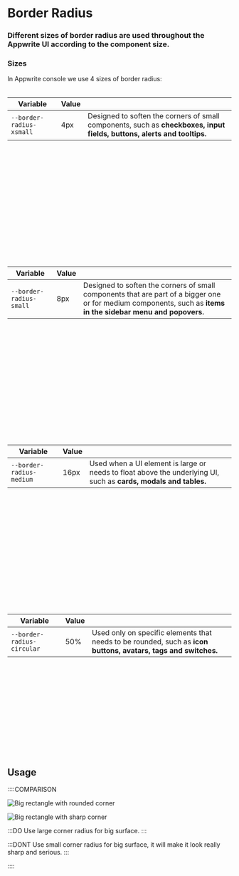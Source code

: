 # Border Radius

### Different sizes of border radius are used throughout the Appwrite UI according to the component size. 

### Sizes

In Appwrite console we use 4 sizes of border radius: <br /><br />

| Variable                   | Value |                                                                                                                         |
| -------------------------- | ----- | ------------------------------------------------------------------------------------------------------------------------|
| `--border-radius-xsmall`   | 4px   | Designed to soften the corners of small components, such as **checkboxes, input fields, buttons, alerts and tooltips.** |

<Preview>
  <div
    class="card"
    style="border-radius: var(--border-radius-xsmall); width: 200px; aspect-ratio: 1 / 1;">
</div>
</Preview><br /><br /><br />


| Variable                   | Value |                                                                                                                         |
| -------------------------- | ----- | ------------------------------------------------------------------------------------------------------------------------|
| `--border-radius-small`    | 8px   | Designed to soften the corners of small components that are part of a bigger one or for medium components, such as **items in the sidebar menu and popovers.** |

<Preview>
  <div
    class="card"
    style="border-radius: var(--border-radius-small); width: 200px; aspect-ratio: 1 / 1;"
  ></div>
</Preview><br /><br /><br />

| Variable                   | Value |                                                                                                                         |
| -------------------------- | ----- | ------------------------------------------------------------------------------------------------------------------------|
| `--border-radius-medium`   | 16px  | Used when a UI element is large or needs to float above the underlying UI, such as **cards, modals and tables.**        |

<Preview>
  <div
    class="card"
    style="border-radius: var(--border-radius-medium); width: 200px; aspect-ratio: 1 / 1;"
  ></div>
</Preview><br /><br /><br />

| Variable                   | Value |                                                                                                                         |
| -------------------------- | ----- | ------------------------------------------------------------------------------------------------------------------------|
| `--border-radius-circular` | 50%   | Used only on specific elements that needs to be rounded, such as **icon buttons, avatars, tags and switches.**          |

<Preview>
  <div
    class="card"
    style="border-radius: var(--border-radius-circular); width: 200px; aspect-ratio: 1 / 1;"
  ></div>
</Preview>

## Usage

<div class="u-margin-block-start-24">
::::COMPARISON

![Big rectangle with rounded corner](/images/border-radius-1.png)

![Big rectangle with sharp corner](/images/border-radius-2.png)

:::DO
Use large corner radius for big surface.
:::

:::DONT
Use small corner radius for big surface, it will make it look really sharp and serious.
:::

::::

</div>
